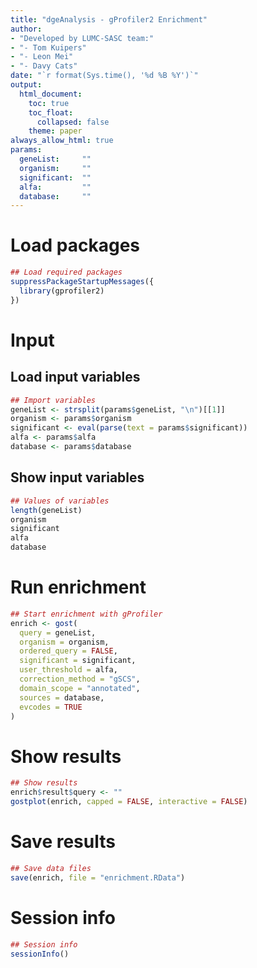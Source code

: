 ```yaml
---
title: "dgeAnalysis - gProfiler2 Enrichment"
author:
- "Developed by LUMC-SASC team:"
- "- Tom Kuipers"
- "- Leon Mei"
- "- Davy Cats"
date: "`r format(Sys.time(), '%d %B %Y')`"
output:
  html_document:
    toc: true
    toc_float:
      collapsed: false
    theme: paper
always_allow_html: true
params:
  geneList:     ""
  organism:     ""
  significant:  ""
  alfa:         ""
  database:     ""
---
```



# Load packages

```r

## Load required packages
suppressPackageStartupMessages({
  library(gprofiler2)
})

```


# Input
## Load input variables

```r

## Import variables
geneList <- strsplit(params$geneList, "\n")[[1]]
organism <- params$organism
significant <- eval(parse(text = params$significant))
alfa <- params$alfa
database <- params$database

```


## Show input variables

```r

## Values of variables
length(geneList)
organism
significant
alfa
database

```


# Run enrichment

```r

## Start enrichment with gProfiler
enrich <- gost(
  query = geneList,
  organism = organism,
  ordered_query = FALSE,
  significant = significant,
  user_threshold = alfa,
  correction_method = "gSCS",
  domain_scope = "annotated",
  sources = database,
  evcodes = TRUE
)

```


# Show results

```r

## Show results
enrich$result$query <- ""
gostplot(enrich, capped = FALSE, interactive = FALSE)

```


# Save results

```r

## Save data files
save(enrich, file = "enrichment.RData")

```


# Session info

```r

## Session info
sessionInfo()

```

